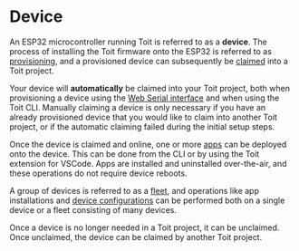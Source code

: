 # Device

An ESP32 microcontroller running Toit is referred to as a **device**. The process of installing the Toit firmware onto the ESP32 is referred to as [provisioning](./provision),
and a provisioned device can subsequently be [claimed](./claim) into a Toit project.

<Note>

Your device will **automatically** be claimed into your Toit project, both when provisioning a device using the [Web Serial interface](https://console.toit.io/serial) and when using the Toit CLI.
Manually claiming a device is only necessary if you have an already provisioned device that you would like to claim into another Toit project, or if the automatic claiming failed during the initial setup steps.

</Note>

Once the device is claimed and online, one or more [apps](../apps) can be deployed onto the device. This can be done from the CLI or by using the Toit extension for VSCode.
Apps are installed and uninstalled over-the-air, and these operations do not require device reboots.

A group of devices is referred to as a [fleet](./fleet), and operations like app installations and [device configurations](./deviceconfig) can be performed both on a single device or a fleet
consisting of many devices.

Once a device is no longer needed in a Toit project, it can be unclaimed. Once unclaimed, the device can be claimed by another Toit project.
